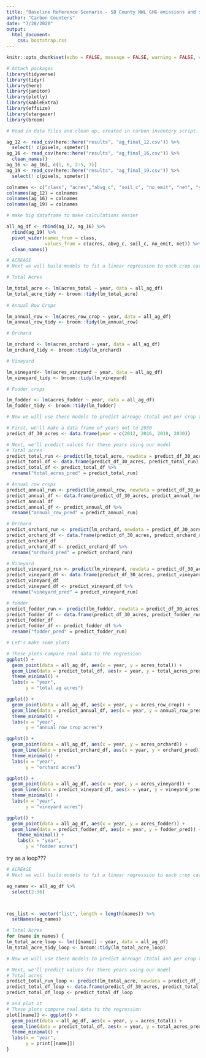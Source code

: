 ```yaml
---
title: "Baseline Reference Scenario - SB County NWL GHG emissions and storage"
author: "Carbon Counters"
date: "7/28/2020"
output: 
  html_document: 
    css: bootstrap.css
---
```


```r
knitr::opts_chunk$set(echo = FALSE, message = FALSE, warning = FALSE, cache = FALSE)
```

```r

# Attach packages
library(tidyverse)
library(tidyr)
library(here)
library(janitor)
library(plotly)
library(kableExtra)
library(effsize)
library(stargazer)
library(broom)

```


```r
# Read in data files and clean up, created in carbon inventory script. These files contain # of acres of each ag class according to calag (no landfire)

ag_12 <- read_csv(here::here("results", "ag_final_12.csv")) %>% 
  select(! c(pixels, sqmeter))
ag_16 <- read_csv(here::here("results", "ag_final_16.csv")) %>% 
  clean_names()
ag_16 <- ag_16[, c(1, 6, 2:5, 7)]
ag_19 <- read_csv(here::here("results", "ag_final_19.csv")) %>% 
  select(! c(pixels, sqmeter))

colnames <- c("class", "acres","abvg_c", "soil_c", "no_emit", "net", "year")
colnames(ag_12) = colnames
colnames(ag_16) = colnames
colnames(ag_19) = colnames

# make big dataframe to make calculations easier

all_ag_df <- rbind(ag_12, ag_16) %>% 
  rbind(ag_19) %>% 
  pivot_wider(names_from = class,
              values_from = c(acres, abvg_c, soil_c, no_emit, net)) %>% 
  clean_names()

```

```r

# ACREAGE
# Next we will build models to fit a linear regression to each crop category along with total ag acreage

# Total Acres

lm_total_acre <- lm(acres_total ~ year, data = all_ag_df)
lm_total_acre_tidy <- broom::tidy(lm_total_acre)
  
# Annual Row Crops

lm_annual_row <- lm(acres_row_crop ~ year, data = all_ag_df)
lm_annual_row_tidy <- broom::tidy(lm_annual_row)

# Orchard

lm_orchard <- lm(acres_orchard ~ year, data = all_ag_df)
lm_orchard_tidy <- broom::tidy(lm_orchard)

# Vineyard

lm_vineyard<- lm(acres_vineyard ~ year, data = all_ag_df)
lm_vineyard_tidy <- broom::tidy(lm_vineyard)

# Fodder crops

lm_fodder <- lm(acres_fodder ~ year, data = all_ag_df)
lm_fodder_tidy <- broom::tidy(lm_fodder)
```

```r
# Now we will use these models to predict acreage (total and per crop type) in 2030

# First, we'll make a data frame of years out to 2030
predict_df_30_acres <- data.frame(year = c(2012, 2016, 2019, 2030))

# Next, we'll predict values for these years using our model
# Total acres
predict_total_run <- predict(lm_total_acre, newdata = predict_df_30_acres)
predict_total_df <- data.frame(predict_df_30_acres, predict_total_run)
predict_total_df <- predict_total_df %>% 
  rename("total_acres_pred" = predict_total_run)

# Annual row crops
predict_annual_run <- predict(lm_annual_row, newdata = predict_df_30_acres)
predict_annual_df <- data.frame(predict_df_30_acres, predict_annual_run)
predict_annual_df
predict_annual_df <- predict_annual_df %>% 
  rename("annual_row_pred" = predict_annual_run)

# Orchard 
predict_orchard_run <- predict(lm_orchard, newdata = predict_df_30_acres)
predict_orchard_df <- data.frame(predict_df_30_acres, predict_orchard_run)
predict_orchard_df
predict_orchard_df <- predict_orchard_df %>% 
  rename("orchard_pred" = predict_orchard_run)

# Vineyard 
predict_vineyard_run <- predict(lm_vineyard, newdata = predict_df_30_acres)
predict_vineyard_df <- data.frame(predict_df_30_acres, predict_vineyard_run)
predict_vineyard_df
predict_vineyard_df <- predict_vineyard_df %>% 
  rename("vineyard_pred" = predict_vineyard_run)

# fodder
predict_fodder_run <- predict(lm_fodder, newdata = predict_df_30_acres)
predict_fodder_df <- data.frame(predict_df_30_acres, predict_fodder_run)
predict_fodder_df
predict_fodder_df <- predict_fodder_df %>% 
  rename("fodder_pred" = predict_fodder_run)

```

```r
# Let's make some plots

# These plots compare real data to the regression
ggplot() + 
  geom_point(data = all_ag_df, aes(x = year, y = acres_total)) +
  geom_line(data = predict_total_df, aes(x = year, y = total_acres_pred)) +
  theme_minimal() + 
  labs(x = "year",
       y = "total ag acres")

ggplot() + 
  geom_point(data = all_ag_df, aes(x = year, y = acres_row_crop)) +
  geom_line(data = predict_annual_df, aes(x = year, y = annual_row_pred)) +
  theme_minimal() + 
  labs(x = "year",
       y = "annual row crop acres")

ggplot() + 
  geom_point(data = all_ag_df, aes(x = year, y = acres_orchard)) +
  geom_line(data = predict_orchard_df, aes(x = year, y = orchard_pred)) +
  theme_minimal() + 
  labs(x = "year",
       y = "orchard acres")

ggplot() + 
  geom_point(data = all_ag_df, aes(x = year, y = acres_vineyard)) +
  geom_line(data = predict_vineyard_df, aes(x = year, y = vineyard_pred)) +
  theme_minimal() + 
  labs(x = "year",
       y = "vineyard acres")

ggplot() + 
  geom_point(data = all_ag_df, aes(x = year, y = acres_fodder)) +
  geom_line(data = predict_fodder_df, aes(x = year, y = fodder_pred)) +
    theme_minimal() + 
    labs(x = "year",
       y = "fodder acres")

```
try as a loop???
```r

# ACREAGE
# Next we will build models to fit a linear regression to each crop category along with total ag acreage

ag_names <- all_ag_df %>% 
  select(2:36)



res_list <- vector("list", length = length(names)) %>% 
  setNames(ag_names)

# Total Acres
for (name in names) {
lm_total_acre_loop <- lm([[name]] ~ year, data = all_ag_df)
lm_total_acre_tidy_loop <- broom::tidy(lm_total_acre_loop)

# Now we will use these models to predict acreage (total and per crop type) in 2030

# Next, we'll predict values for these years using our model
# Total acres
predict_total_run_loop <- predict(lm_total_acre, newdata = predict_df_30_acres)
predict_total_df_loop <- data.frame(predict_df_30_acres, predict_total_run_loop)
predict_total_df_loop <- predict_total_df_loop

# and plot it
# These plots compare real data to the regression
plot[[name]] <- ggplot() + 
  geom_point(data = all_ag_df, aes(x = year, y = acres_total)) +
  geom_line(data = predict_total_df, aes(x = year, y = total_acres_pred)) +
  theme_minimal() + 
  labs(x = "year",
       y = print[[name]])
}
```